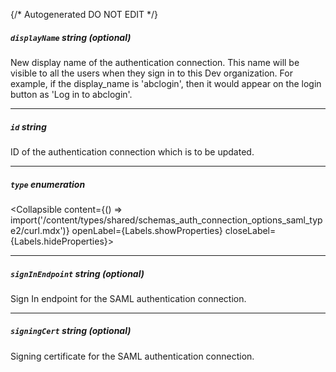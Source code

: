 {/* Autogenerated DO NOT EDIT  */}

##### `displayName` _string (optional)_
New display name of the authentication connection. This name will
be visible to all the users when they sign in to this Dev
organization. For example, if the display_name is 'abclogin', then
it would appear on the login button as 'Log in to abclogin'.


---
##### `id` _string_
ID of the authentication connection which is to be updated.


---
##### `type` _enumeration_
<Collapsible content={() => import('/content/types/shared/schemas_auth_connection_options_saml_type2/curl.mdx')} openLabel={Labels.showProperties} closeLabel={Labels.hideProperties}>
</Collapsible>

---
##### `signInEndpoint` _string (optional)_
Sign In endpoint for the SAML authentication connection.

---
##### `signingCert` _string (optional)_
Signing certificate for the SAML authentication connection.



